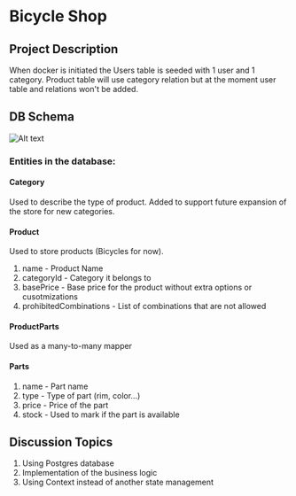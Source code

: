 
# Bicycle Shop

## Project Description
When docker is initiated the Users table is seeded with 1 user and 1 category.
Product table will use category relation but at the moment user table and relations won't be added.

## DB Schema
![Alt text](https://i.imgur.com/a2tBBPG.png "DB Schema")
### Entities in the database:
#### Category
Used to describe the type of product.
Added to support future expansion of the store for new categories.
#### Product
Used to store products (Bicycles for now).
1. name - Product Name
2. categoryId - Category it belongs to
3. basePrice - Base price for the product without extra options or cusotmizations
4. prohibitedCombinations - List of combinations that are not allowed
#### ProductParts
Used as a many-to-many mapper
#### Parts
1. name - Part name
2. type - Type of part (rim, color...)
3. price - Price of the part
4. stock - Used to mark if the part is available

## Discussion Topics
  1. Using Postgres database
  2. Implementation of the business logic
  3. Using Context instead of another state management
